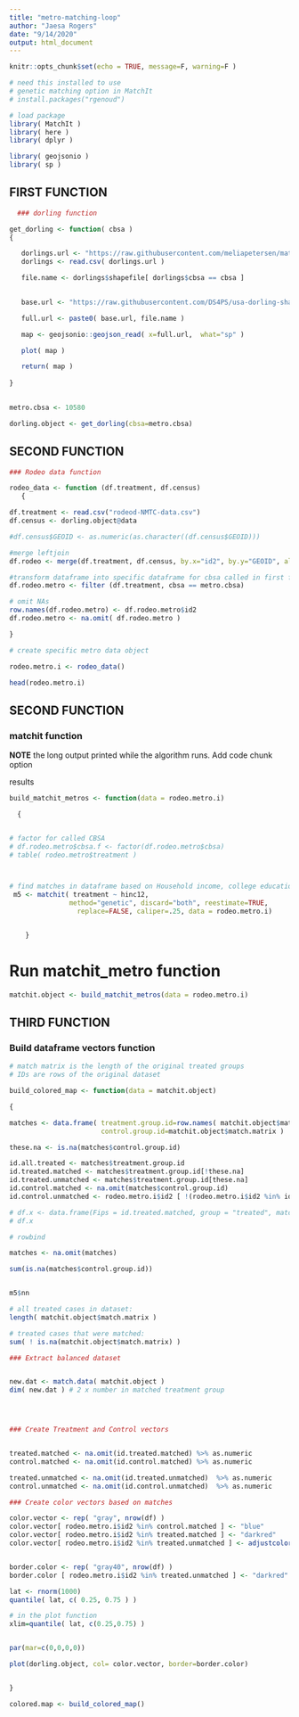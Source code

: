 ```yaml
---
title: "metro-matching-loop"
author: "Jaesa Rogers"
date: "9/14/2020"
output: html_document
---
```


```r
knitr::opts_chunk$set(echo = TRUE, message=F, warning=F )
```


```r
# need this installed to use
# genetic matching option in MatchIt
# install.packages("rgenoud")

# load package 
library( MatchIt )
library( here )
library( dplyr )

library( geojsonio )
library( sp )
```


## FIRST FUNCTION

```r

  ### dorling function

get_dorling <- function( cbsa )
{

   dorlings.url <- "https://raw.githubusercontent.com/meliapetersen/matching-project/master/data/cbsa-names-and-shapefiles.csv"
   dorlings <- read.csv( dorlings.url )

   file.name <- dorlings$shapefile[ dorlings$cbsa == cbsa ]
 

   base.url <- "https://raw.githubusercontent.com/DS4PS/usa-dorling-shapefiles/master/maps/metros-dorling/"

   full.url <- paste0( base.url, file.name )

   map <- geojsonio::geojson_read( x=full.url,  what="sp" )

   plot( map )

   return( map )
   
}

  
metro.cbsa <- 10580

dorling.object <- get_dorling(cbsa=metro.cbsa)


```


## SECOND FUNCTION



```r

### Rodeo data function 

rodeo_data <- function (df.treatment, df.census)
   {

df.treatment <- read.csv("rodeod-NMTC-data.csv")
df.census <- dorling.object@data

#df.census$GEOID <- as.numeric(as.character((df.census$GEOID)))

#merge leftjoin
df.rodeo <- merge(df.treatment, df.census, by.x="id2", by.y="GEOID", all.x=TRUE)

#transform dataframe into specific dataframe for cbsa called in first function
df.rodeo.metro <- filter (df.treatment, cbsa == metro.cbsa)

# omit NAs
row.names(df.rodeo.metro) <- df.rodeo.metro$id2    
df.rodeo.metro <- na.omit( df.rodeo.metro )

}

```

```r
# create specific metro data object

rodeo.metro.i <- rodeo_data()
```

```r
head(rodeo.metro.i)

```


## SECOND FUNCTION

### matchit function 


**NOTE** the long output printed while the algorithm runs. Add code chunk option

results 


```r

build_matchit_metros <- function(data = rodeo.metro.i)

  {


# factor for called CBSA
# df.rodeo.metro$cbsa.f <- factor(df.rodeo.metro$cbsa)      
# table( rodeo.metro$treatment )



# find matches in dataframe based on Household income, college education, and whiteness    
 m5 <- matchit( treatment ~ hinc12, 
               method="genetic", discard="both", reestimate=TRUE,
                 replace=FALSE, caliper=.25, data = rodeo.metro.i)


	}


```


# Run matchit_metro function

```r
matchit.object <- build_matchit_metros(data = rodeo.metro.i)
```



## THIRD FUNCTION

### Build dataframe vectors function

```r
# match matrix is the length of the original treated groups
# IDs are rows of the original dataset

build_colored_map <- function(data = matchit.object)

{

matches <- data.frame( treatment.group.id=row.names( matchit.object$match.matrix), 
                       control.group.id=matchit.object$match.matrix )

these.na <- is.na(matches$control.group.id)

id.all.treated <- matches$treatment.group.id 
id.treated.matched <- matches$treatment.group.id[!these.na]
id.treated.unmatched <- matches$treatment.group.id[these.na]
id.control.matched <- na.omit(matches$control.group.id)
id.control.unmatched <- rodeo.metro.i$id2 [ !(rodeo.metro.i$id2 %in% id.all.treated | rodeo.metro.i$id2 %in% id.control.matched)]

# df.x <- data.frame(Fips = id.treated.matched, group = "treated", matched = TRUE)
# df.x

# rowbind

matches <- na.omit(matches)

sum(is.na(matches$control.group.id))


m5$nn

# all treated cases in dataset:
length( matchit.object$match.matrix )

# treated cases that were matched: 
sum( ! is.na(matchit.object$match.matrix) )

### Extract balanced dataset 


new.dat <- match.data( matchit.object )
dim( new.dat ) # 2 x number in matched treatment group




### Create Treatment and Control vectors


treated.matched <- na.omit(id.treated.matched) %>% as.numeric
control.matched <- na.omit(id.control.matched) %>% as.numeric

treated.unmatched <- na.omit(id.treated.unmatched)  %>% as.numeric
control.unmatched <- na.omit(id.control.unmatched)  %>% as.numeric

### Create color vectors based on matches

color.vector <- rep( "gray", nrow(df) )
color.vector[ rodeo.metro.i$id2 %in% control.matched ] <- "blue"
color.vector[ rodeo.metro.i$id2 %in% treated.matched ] <- "darkred"
color.vector[ rodeo.metro.i$id2 %in% treated.unmatched ] <- adjustcolor( "darkred", alpha.f = 0.4 )


border.color <- rep( "gray40", nrow(df) )
border.color [ rodeo.metro.i$id2 %in% treated.unmatched ] <- "darkred"

lat <- rnorm(1000)
quantile( lat, c( 0.25, 0.75 ) )

# in the plot function
xlim=quantile( lat, c(0.25,0.75) )


par(mar=c(0,0,0,0))

plot(dorling.object, col= color.vector, border=border.color)


}
```

```r
colored.map <- build_colored_map()
```

